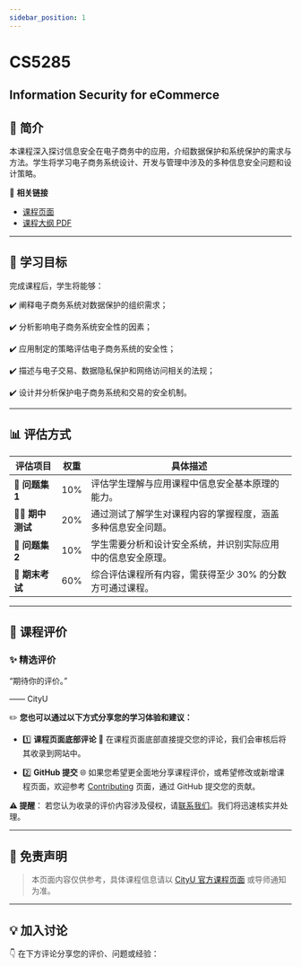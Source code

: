 ```yaml
---
sidebar_position: 1
---
```


# CS5285
## Information Security for eCommerce

## **📘 简介**
本课程深入探讨信息安全在电子商务中的应用，介绍数据保护和系统保护的需求与方法。学生将学习电子商务系统设计、开发与管理中涉及的多种信息安全问题和设计策略。

🔗 **相关链接**
- [课程页面](https://www.cityu.edu.hk/catalogue/pg/202425/course/CS5285.htm)
- [课程大纲 PDF](https://www.cityu.edu.hk/catalogue/pg/202425/course/CS5285.pdf)

---

## **🎯 学习目标**

完成课程后，学生将能够：

✔️ 阐释电子商务系统对数据保护的组织需求；

✔️ 分析影响电子商务系统安全性的因素；

✔️ 应用制定的策略评估电子商务系统的安全性；

✔️ 描述与电子交易、数据隐私保护和网络访问相关的法规；

✔️ 设计并分析保护电子商务系统和交易的安全机制。

---

## **📊 评估方式**

| **评估项目**          | **权重** | **具体描述**                                                                                       |
|----------------------|---------|---------------------------------------------------------------------------------------------------|
| **📝 问题集 1**        | 10%     | 评估学生理解与应用课程中信息安全基本原理的能力。                                                 |
| **🧑‍💻 期中测试**      | 20%     | 通过测试了解学生对课程内容的掌握程度，涵盖多种信息安全问题。                                      |
| **📄 问题集 2**        | 10%     | 学生需要分析和设计安全系统，并识别实际应用中的信息安全原理。                                      |
| **🧠 期末考试**        | 60%     | 综合评估课程所有内容，需获得至少 30% 的分数方可通过课程。

---

## **💬 课程评价**

### ✨ **精选评价**
<div className={commentStyles.commentBox}>
    <p className={commentStyles.commentText}>
        “期待你的评价。”
    </p>
    <p className={commentStyles.commentAuthor}>—— CityU</p>
</div>

✏️ **您也可以通过以下方式分享您的学习体验和建议：**

- 1️⃣ **课程页面底部评论**
💬 在课程页面底部直接提交您的评论，我们会审核后将其收录到网站中。

- 2️⃣ **GitHub 提交**
🌐 如果您希望更全面地分享课程评价，或希望修改或新增课程页面，欢迎参考 [Contributing](https://penjc.github.io/cityU-navigator/contributing) 页面，通过 GitHub 提交您的贡献。

**⚠️ 提醒**：
若您认为收录的评价内容涉及侵权，请[联系我们](https://github.com/penjc/cityU-navigator/issues)。我们将迅速核实并处理。

---

## **📌 免责声明**

> 本页面内容仅供参考，具体课程信息请以 [CityU 官方课程页面](https://www.cityu.edu.hk/catalogue/pg/202425/course/CS5285.htm) 或导师通知为准。

---

## **💡 加入讨论**

👇 在下方评论分享您的评价、问题或经验：
<Utterances />